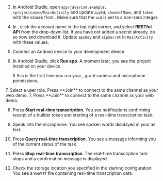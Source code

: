 <PlatformWrapper platform="android">

3. In Android Studio, open `app/java/com.example.<projectname>/MainActivity` and update `appId`, `channelName`, and `token` with the values from <Vg k="CONSOLE" />. Make sure that the `uid` is set to a non-zero integer.

4. In <Vg k="CONSOLE" />, click the account name in the top right corner, and select **RESTful API** from the drop-down list. If you have not added a secret already, do so now and download it. Update `apiKey` and `aipSecret` in `MainActivity` with these values.

5. Connect an Android device to your development device.

6. In Android Studio, click **Run app**. A moment later, you see the project installed on your device.

    If this is the first time you run your <Vpl k="CLIENT" />, grant camera and microphone permissions.

<ProductWrapper product="interactive-live-streaming">
7. Select a user role. Press **Join** to connect to the same channel as your web demo.
</ProductWrapper>

<ProductWrapper notAllowed="interactive-live-streaming">
7. Press **Join** to connect to the same channel as your web demo.
</ProductWrapper>

8. Press **Start real-time transcription**. You see notifications confirming receipt of a builder token and starting of a real-time transcription task.

9. Speak into the microphone. You see spoken words displayed in your <Vpl k="CLIENT" /> as text.

10. Press **Query real-time transcription**. You see a message informing you of the current status of the task.

11. Press **Stop real-time transcription**. The real-time transcription task stops and a confirmation message is displayed.

12. Check the storage location you specified in the starting configuration. You see a `WebVTT` file containing real-time transcription data.

</PlatformWrapper>

